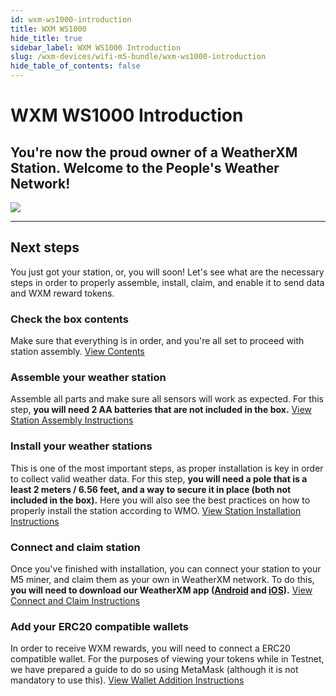 ```yaml
---
id: wxm-ws1000-introduction
title: WXM WS1000
hide_title: true
sidebar_label: WXM WS1000 Introduction
slug: /wxm-devices/wifi-m5-bundle/wxm-ws1000-introduction
hide_table_of_contents: false
---
```



<div class="row">
  <div class="col col--8">
    <h1>WXM WS1000 Introduction</h1>
    <h2 className="subtitle">
      You're now the proud owner of a WeatherXM Station. Welcome to the People's Weather Network!
    </h2>
  </div>
</div>

<div class="control">
    <img src={useBaseUrl("/img/wxm-devices/wifi-m5-bundle/m5.jpg")} />
  </div>

<hr />

## Next steps

You just got your station, or, you will soon!
Let's see what are the necessary steps in order to properly assemble, install, claim, and enable it to send data and WXM reward tokens.

### Check the box contents

Make sure that everything is in order, and you're all set to proceed with station assembly.
<a href="/wxm-devices/wifi-m5-bundle/m5-contents">View Contents</a>


### Assemble your weather station

Assemble all parts and make sure all sensors will work as expected. For this step, **you will need 2 AA batteries that are not included in the box.**
<a href="/wxm-devices/wifi-m5-bundle/assemble-m5">View Station Assembly Instructions</a>


### Install your weather stations

This is one of the most important steps, as proper installation is key in order to collect valid weather data. For this step, **you will need a pole that is a least 2 meters / 6.56 feet, and a way to secure it in place (both not included in the box).** Here you will also see the best practices on how to properly install the station according to WMO.
<a href="/wxm-devices/wifi-m5-bundle/install-weather-station">View Station Installation Instructions</a>


### Connect and claim station

Once you've finished with installation, you can connect your station to your M5 miner, and claim them as your own in WeatherXM network. To do this, **you will need to download our WeatherXM app (<a href="https://play.google.com/store/apps/details?id=com.weatherxm.app&hl=en&gl=US" target="blank">Android</a> and <a href="https://apps.apple.com/ie/app/weatherxm/id1629841929" target="blank">iOS</a>).**
<a href="/wxm-devices/wifi-m5-bundle/m5-connect-and-claim">View Connect and Claim Instructions</a>


### Add your ERC20 compatible wallets

In order to receive WXM rewards, you will need to connect a ERC20 compatible wallet. For the purposes of viewing your tokens while in Testnet, we have prepared a guide to do so using MetaMask (although it is not mandatory to use this).
<a href="/wallet/adding-wallet">View Wallet Addition Instructions</a>
